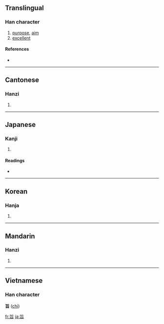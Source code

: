 ==Translingual==

===Han character===
{{Han char|rn=72|rad=日|as=02|sn=6|four=2160<sub>1</sub>|canj=心日 (PA), X心日 (XPA)|ids=⿱[[匕]][[日]]}}

# [[purpose]], [[aim]]
# [[excellent]]

====References====
* {{Han ref|kx=0489.060|dkj=13738|dj=0850.050|hdz=21485.070|uh=65E8|ud=26088|bh=A6AE|bd=42670}}

----

==Cantonese==

===Hanzi===
{{yue-hanzi|jyut=|y=ji2}}

# {{defn|Cantonese}}

----

==Japanese==

===Kanji===
{{ja-kanji|grade=c|rs=日02}}

# {{defn|Japanese}}

====Readings====
* {{ja-readings|on=[[し]] (shi)|kun=[[むね]] (mune), [[うまい]] (umai)}}

----

==Korean==

===Hanja===
{{ko-hanja|hangeul=지|eumhun=|rv=ji|mr=chi|y=ci}}

# {{defn|Korean}}

----

==Mandarin==

===Hanzi===
{{cmn-hanzi|pin=[[zhǐ]] ([[zhi3]])|wg=chih<sup>3</sup>}}

# {{defn|Mandarin}}

----

==Vietnamese==
===Han character===
'''旨''' ([[chỉ]])

[[fr:旨]]
[[ja:旨]]